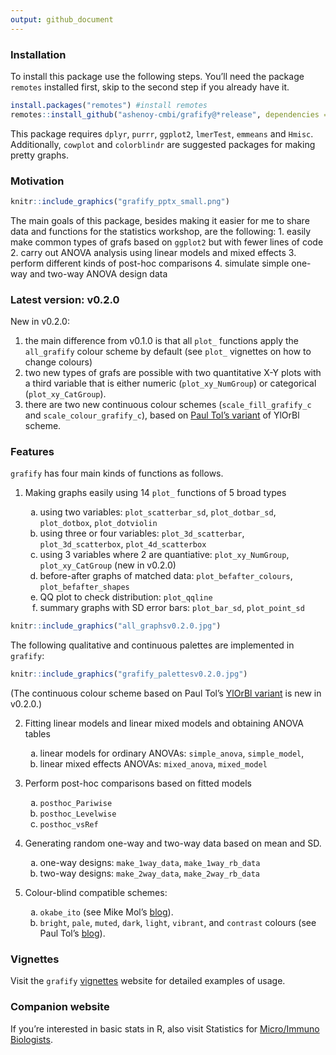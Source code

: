 ```yaml
---
output: github_document
---
```


### Installation

To install this package use the following steps. You'll need the package `remotes` installed first, skip to the second step if you already have it.

```r
install.packages("remotes") #install remotes
remotes::install_github("ashenoy-cmbi/grafify@*release", dependencies = T) #install latest release with dependencies
```

This package requires `dplyr`, `purrr`, `ggplot2`, `lmerTest`, `emmeans` and `Hmisc`. Additionally, `cowplot` and `colorblindr` are suggested packages for making pretty graphs.
 
### Motivation 

```r
knitr::include_graphics("grafify_pptx_small.png")
```


The main goals of this package, besides making it easier for me to share data and functions for the statistics workshop, are the following:
1. easily make common types of grafs based on `ggplot2` but with fewer lines of code
2. carry out ANOVA analysis using linear models and mixed effects
3. perform different kinds of post-hoc comparisons 
4. simulate simple one-way and two-way ANOVA design data

### **Latest version: v0.2.0**

New in v0.2.0:

1. the main difference from v0.1.0 is that all `plot_` functions apply the `all_grafify` colour scheme by default (see `plot_` vignettes on how to change colours)
2. two new types of grafs are possible with two quantitative X-Y plots with a third variable that is either numeric (`plot_xy_NumGroup`) or categorical (`plot_xy_CatGroup`).
3. there are two new continuous colour schemes (`scale_fill_grafify_c` and `scale_colour_grafify_c`), based on [Paul Tol's variant](https://personal.sron.nl/~pault/#sec:sequential) of YlOrBl scheme.

### Features

`grafify` has four main kinds of functions as follows.

1. Making graphs easily using 14 `plot_` functions of 5 broad types

     a. using two variables: `plot_scatterbar_sd`, `plot_dotbar_sd`, `plot_dotbox`, `plot_dotviolin`
     b. using three or four variables: `plot_3d_scatterbar`, `plot_3d_scatterbox`, `plot_4d_scatterbox`
     c. using 3 variables where 2 are quantiative: `plot_xy_NumGroup`, `plot_xy_CatGroup` (new in v0.2.0)
     d. before-after graphs of matched data: `plot_befafter_colours`, `plot_befafter_shapes`
     e. QQ plot to check distribution: `plot_qqline`
     f. summary graphs with SD  error bars: `plot_bar_sd`, `plot_point_sd`
     
  
  
```r
knitr::include_graphics("all_graphsv0.2.0.jpg")
```

The following qualitative and continuous palettes are implemented in `grafify`:


```r
knitr::include_graphics("grafify_palettesv0.2.0.jpg")
```

(The continuous colour scheme based on Paul Tol's [YlOrBl variant](https://personal.sron.nl/~pault/#sec:sequential) is new in v0.2.0.)
  
2. Fitting linear models and linear mixed models and obtaining ANOVA tables

     a. linear models for ordinary ANOVAs: `simple_anova`, `simple_model`, 
     b. linear mixed effects ANOVAs: `mixed_anova`, `mixed_model`
  
3. Perform post-hoc comparisons based on fitted models
  
     a. `posthoc_Pariwise`
     b. `posthoc_Levelwise`
     c. `posthoc_vsRef`
  
4. Generating random one-way and two-way data based on mean and SD.

     a. one-way designs: `make_1way_data`, `make_1way_rb_data`
     b. two-way designs: `make_2way_data`, `make_2way_rb_data`

5. Colour-blind compatible schemes:
    a. `okabe_ito` (see Mike Mol's [blog](https://mikemol.github.io/technique/colorblind/2018/02/11/color-safe-palette.html)).
    b. `bright`, `pale`, `muted`, `dark`, `light`, `vibrant`, and `contrast`  colours (see Paul Tol's [blog](https://personal.sron.nl/~pault/#sec:qualitative)).

### Vignettes

Visit the `grafify` [vignettes](https://grafify-vignettes.netlify.app) website for detailed examples of usage.


### Companion website

If you're interested in basic stats in R, also visit Statistics for [Micro/Immuno Biologists](https://microimmunostats.netlify.app).
